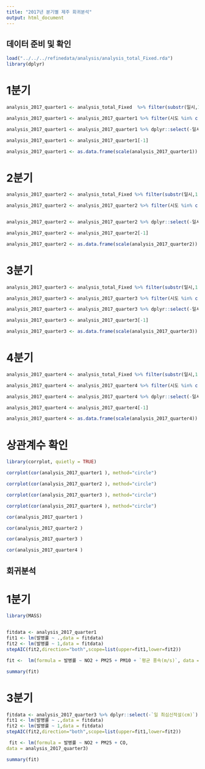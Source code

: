 ```yaml
---
title: "2017년 분기별 제주 회귀분석"
output: html_document
---
```


## 데이터 준비 및 확인

```r

load("../../../refinedata/analysis/analysis_total_Fixed.rda")
library(dplyr)


```

# 1분기

```r

analysis_2017_quarter1 <- analysis_total_Fixed  %>% filter(substr(일시,1,7)=='2016-12'|substr(일시,1,7)=='2017-01'|substr(일시,1,7)=='2017-02')

analysis_2017_quarter1 <- analysis_2017_quarter1 %>% filter(시도 %in% c("제주")) 

analysis_2017_quarter1 <- analysis_2017_quarter1 %>% dplyr::select(-일시,-시도,-년도,-인구수,-`최다풍향(16방위)`,-발생건수)

analysis_2017_quarter1 <- analysis_2017_quarter1[-1]

analysis_2017_quarter1 <- as.data.frame(scale(analysis_2017_quarter1))


```

# 2분기

```r

analysis_2017_quarter2 <- analysis_total_Fixed %>% filter(substr(일시,1,7)=='2017-03'|substr(일시,1,7)=='2017-04'|substr(일시,1,7)=='2017-05')

analysis_2017_quarter2 <- analysis_2017_quarter2 %>% filter(시도 %in% c("제주")) 


analysis_2017_quarter2 <- analysis_2017_quarter2 %>% dplyr::select(-일시,-시도,-년도,-인구수,-`최다풍향(16방위)`,-발생건수)

analysis_2017_quarter2 <- analysis_2017_quarter2[-1]

analysis_2017_quarter2 <- as.data.frame(scale(analysis_2017_quarter2))

```

# 3분기

```r

analysis_2017_quarter3 <- analysis_total_Fixed %>% filter(substr(일시,1,7)=='2017-06'|substr(일시,1,7)=='2017-07'|substr(일시,1,7)=='2017-08')

analysis_2017_quarter3 <- analysis_2017_quarter3 %>% filter(시도 %in% c("제주"))

analysis_2017_quarter3 <- analysis_2017_quarter3 %>% dplyr::select(-일시,-시도,-년도,-인구수,-`최다풍향(16방위)`,-발생건수)

analysis_2017_quarter3 <- analysis_2017_quarter3[-1]

analysis_2017_quarter3 <- as.data.frame(scale(analysis_2017_quarter3))

```

# 4분기

```r

analysis_2017_quarter4 <- analysis_total_Fixed %>% filter(substr(일시,1,7)=='2017-09'|substr(일시,1,7)=='2017-10'|substr(일시,1,7)=='2017-11')

analysis_2017_quarter4 <- analysis_2017_quarter4 %>% filter(시도 %in% c("제주")) 

analysis_2017_quarter4 <- analysis_2017_quarter4 %>% dplyr::select(-일시,-시도,-년도,-인구수,-`최다풍향(16방위)`,-발생건수)

analysis_2017_quarter4 <- analysis_2017_quarter4[-1]

analysis_2017_quarter4 <- as.data.frame(scale(analysis_2017_quarter4))

```

# 상관계수 확인

```r

library(corrplot, quietly = TRUE)

corrplot(cor(analysis_2017_quarter1 ), method="circle")

```


```r
corrplot(cor(analysis_2017_quarter2 ), method="circle")

```


```r
corrplot(cor(analysis_2017_quarter3 ), method="circle")

```


```r
corrplot(cor(analysis_2017_quarter4 ), method="circle")

```

```r
cor(analysis_2017_quarter1 )

```


```r
cor(analysis_2017_quarter2 )

```

```r
cor(analysis_2017_quarter3 )

```

```r
cor(analysis_2017_quarter4 )

```

## 회귀분석

# 1분기

```r

library(MASS)


fitdata <- analysis_2017_quarter1
fit1 <- lm(발병률 ~ .,data = fitdata)
fit2 <- lm(발병률 ~ 1,data = fitdata)
stepAIC(fit2,direction="both",scope=list(upper=fit1,lower=fit2))

```

```r
fit <-  lm(formula = 발병률 ~ NO2 + PM25 + PM10 + `평균 풍속(m/s)`, data = analysis_2017_quarter1)

summary(fit)

```



# 3분기

```r
fitdata <- analysis_2017_quarter3 %>% dplyr::select(-`일 최심신적설(cm)`)
fit1 <- lm(발병률 ~ .,data = fitdata)
fit2 <- lm(발병률 ~ 1,data = fitdata)
stepAIC(fit2,direction="both",scope=list(upper=fit1,lower=fit2))

```

```r
 fit <- lm(formula = 발병률 ~ NO2 + PM25 + CO, 
data = analysis_2017_quarter3)

summary(fit)

```


